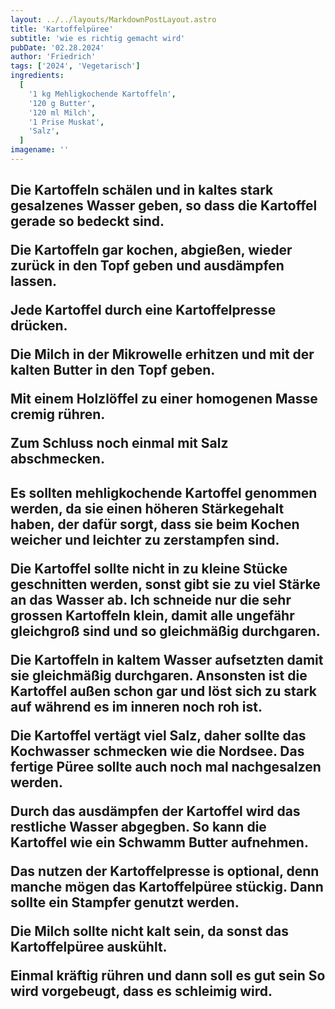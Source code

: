 ```yaml
---
layout: ../../layouts/MarkdownPostLayout.astro
title: 'Kartoffelpüree'
subtitle: 'wie es richtig gemacht wird'
pubDate: '02.28.2024'
author: 'Friedrich'
tags: ['2024', 'Vegetarisch']
ingredients:
  [
    '1 kg Mehligkochende Kartoffeln',
    '120 g Butter',
    '120 ml Milch',
    '1 Prise Muskat',
    'Salz',
  ]
imagename: ''
---
```



<H2 text="Zubereitung" />

Die Kartoffeln schälen und in kaltes stark gesalzenes Wasser geben, so dass die Kartoffel gerade so bedeckt sind.

Die Kartoffeln gar kochen, abgießen, wieder zurück in den Topf geben und ausdämpfen lassen.

Jede Kartoffel durch eine Kartoffelpresse drücken.

Die Milch in der Mikrowelle erhitzen und mit der kalten Butter in den Topf geben.

Mit einem Holzlöffel zu einer homogenen Masse cremig rühren.

Zum Schluss noch einmal mit Salz abschmecken.

<H2 text="Gut zu wissen" />

Es sollten mehligkochende Kartoffel genommen werden, da sie einen höheren Stärkegehalt haben, der dafür sorgt, dass sie beim Kochen weicher und leichter zu zerstampfen sind.

Die Kartoffel sollte nicht in zu kleine Stücke geschnitten werden, sonst gibt sie zu viel Stärke an das Wasser ab. Ich schneide nur die sehr grossen Kartoffeln klein, damit alle ungefähr gleichgroß sind und so gleichmäßig durchgaren.

Die Kartoffeln in kaltem Wasser aufsetzten damit sie gleichmäßig durchgaren. Ansonsten ist die Kartoffel außen schon gar und löst sich zu stark auf während es im inneren noch roh ist.

Die Kartoffel vertägt viel Salz, daher sollte das Kochwasser schmecken wie die Nordsee. Das fertige Püree sollte auch noch mal nachgesalzen werden.

Durch das ausdämpfen der Kartoffel wird das restliche Wasser abgegben. So kann die Kartoffel wie ein Schwamm Butter aufnehmen.

Das nutzen der Kartoffelpresse is optional, denn manche mögen das Kartoffelpüree stückig. Dann sollte ein Stampfer genutzt werden.

Die Milch sollte nicht kalt sein, da sonst das Kartoffelpüree auskühlt.

Einmal kräftig rühren und dann soll es gut sein So wird vorgebeugt, dass es schleimig wird.

